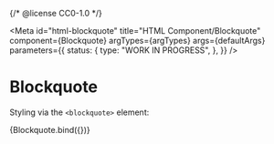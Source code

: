 {/* @license CC0-1.0 */}


<Meta
  id="html-blockquote"
  title="HTML Component/Blockquote"
  component={Blockquote}
  argTypes={argTypes}
  args={defaultArgs}
  parameters={{
    status: {
      type: "WORK IN PROGRESS",
    },
  }}
/>

# Blockquote

Styling via the `<blockquote>` element:

<Canvas>
  <Story name="Default" args={exampleArgs}>
    {Blockquote.bind({})}
  </Story>
</Canvas>

<ArgsTable story="Default" />
